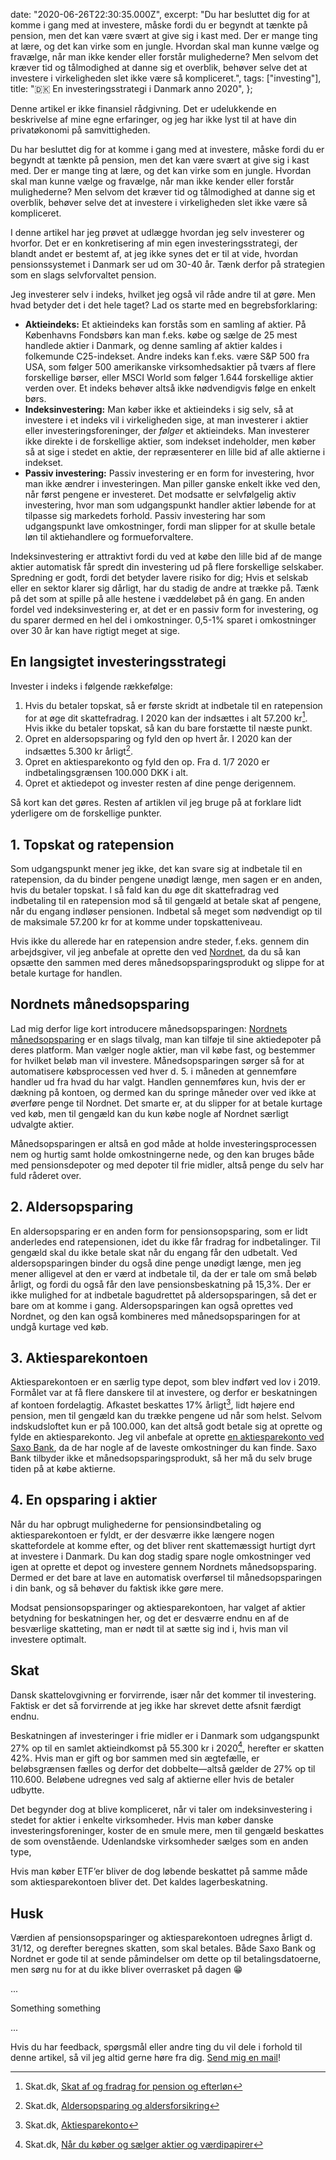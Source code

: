 
  date: "2020-06-26T22:30:35.000Z",
  excerpt:
    "Du har besluttet dig for at komme i gang med at investere, måske fordi du er begyndt at tænkte på pension, men det kan være svært at give sig i kast med. Der er mange ting at lære, og det kan virke som en jungle. Hvordan skal man kunne vælge og fravælge, når man ikke kender eller forstår mulighederne? Men selvom det kræver tid og tålmodighed at danne sig et overblik, behøver selve det at investere i virkeligheden slet ikke være så kompliceret.",
  tags: ["investing"],
  title: "🇩🇰 En investeringsstrategi i Danmark anno 2020",
};

<Note>
  Denne artikel er ikke finansiel rådgivning. Det er udelukkende en beskrivelse
  af mine egne erfaringer, og jeg har ikke lyst til at have din privatøkonomi på
  samvittigheden.
</Note>

Du har besluttet dig for at komme i gang med at investere, måske fordi du er begyndt at tænkte på pension, men det kan være svært at give sig i kast med. Der er mange ting at lære, og det kan virke som en jungle. Hvordan skal man kunne vælge og fravælge, når man ikke kender eller forstår mulighederne? Men selvom det kræver tid og tålmodighed at danne sig et overblik, behøver selve det at investere i virkeligheden slet ikke være så kompliceret.

I denne artikel har jeg prøvet at udlægge hvordan jeg selv investerer og hvorfor. Det er en konkretisering af min egen investeringsstrategi, der blandt andet er bestemt af, at jeg ikke synes det er til at vide, hvordan pensionssystemet i Danmark ser ud om 30-40 år. Tænk derfor på strategien som en slags selvforvaltet pension.

Jeg investerer selv i indeks, hvilket jeg også vil råde andre til at gøre. Men hvad betyder det i det hele taget? Lad os starte med en begrebsforklaring:

- **Aktieindeks:** Et aktieindeks kan forstås som en samling af aktier. På Københavns Fondsbørs kan man f.eks. købe og sælge de 25 mest handlede aktier i Danmark, og denne samling af aktier kaldes i folkemunde C25-indekset. Andre indeks kan f.eks. være S&P 500 fra USA, som følger 500 amerikanske virksomhedsaktier på tværs af flere forskellige børser, eller MSCI World som følger 1.644 forskellige aktier verden over. Et indeks behøver altså ikke nødvendigvis følge en enkelt børs.
- **Indeksinvestering:** Man køber ikke et aktieindeks i sig selv, så at investere i et indeks vil i virkeligheden sige, at man investerer i aktier eller investeringsforeninger, der _følger_ et aktieindeks. Man investerer ikke direkte i de forskellige aktier, som indekset indeholder, men køber så at sige i stedet en aktie, der repræsenterer en lille bid af alle aktierne i indekset.
- **Passiv investering:** Passiv investering er en form for investering, hvor man ikke ændrer i investeringen. Man piller ganske enkelt ikke ved den, når først pengene er investeret. Det modsatte er selvfølgelig aktiv investering, hvor man som udgangspunkt handler aktier løbende for at tilpasse sig markedets forhold. Passiv investering har som udgangspunkt lave omkostninger, fordi man slipper for at skulle betale løn til aktiehandlere og formueforvaltere.

Indeksinvestering er attraktivt fordi du ved at købe den lille bid af de mange aktier automatisk får spredt din investering ud på flere forskellige selskaber. Spredning er godt, fordi det betyder lavere risiko for dig; Hvis et selskab eller en sektor klarer sig dårligt, har du stadig de andre at trække på.
Tænk på det som at spille på alle hestene i væddeløbet på én gang. En anden fordel ved indeksinvestering er, at det er en passiv form for investering, og du sparer dermed en hel del i omkostninger. 0,5-1% sparet i omkostninger over 30 år kan have rigtigt meget at sige.

## En langsigtet investerings&shy;strategi

Invester i indeks i følgende rækkefølge:

1. Hvis du betaler topskat, så er første skridt at indbetale til en ratepension for at øge dit skattefradrag. I 2020 kan der indsættes i alt 57.200 kr[^1]. Hvis ikke du betaler topskat, så kan du bare forstætte til næste punkt.
2. Opret en aldersopsparing og fyld den op hvert år. I 2020 kan der indsættes 5.300 kr årligt[^2].
3. Opret en aktiesparekonto og fyld den op. Fra d. 1/7 2020 er indbetalingsgrænsen 100.000 DKK i alt.
4. Opret et aktiedepot og invester resten af dine penge derigennem.

Så kort kan det gøres. Resten af artiklen vil jeg bruge på at forklare lidt yderligere om de forskellige punkter.

## 1. Topskat og ratepension

Som udgangspunkt mener jeg ikke, det kan svare sig at indbetale til en ratepension, da du binder pengene unødigt længe, men sagen er en anden, hvis du betaler topskat. I så fald kan du øge dit skattefradrag ved indbetaling til en ratepension mod så til gengæld at betale skat af pengene, når du engang indløser pensionen. Indbetal så meget som nødvendigt op til de maksimale 57.200 kr for at komme under topskatteniveau.

Hvis ikke du allerede har en ratepension andre steder, f.eks. gennem din arbejdsgiver, vil jeg anbefale at oprette den ved [Nordnet](https://www.nordnet.dk/dk/tjenester/pension/pensionsdepot#h-Ratepension), da du så kan opsætte den sammen med deres månedsopsparingsprodukt og slippe for at betale kurtage for handlen.

## Nordnets måneds&shy;opsparing

Lad mig derfor lige kort introducere månedsopsparingen: [Nordnets månedsopsparing](https://www.nordnet.dk/maanedsopsparing) er en slags tilvalg, man kan tilføje til sine aktiedepoter på deres platform. Man vælger nogle aktier, man vil købe fast, og bestemmer for hvilket beløb man vil investere. Månedsopsparingen sørger så for at automatisere købsprocessen ved hver d. 5. i måneden at gennemføre handler ud fra hvad du har valgt. Handlen gennemføres kun, hvis der er dækning på kontoen, og dermed kan du springe måneder over ved ikke at øverføre penge til Nordnet. Det smarte er, at du slipper for at betale kurtage ved køb, men til gengæld kan du kun købe nogle af Nordnet særligt udvalgte aktier.

Månedsopsparingen er altså en god måde at holde investeringsprocessen nem og hurtig samt holde omkostningerne nede, og den kan bruges både med pensionsdepoter og med depoter til frie midler, altså penge du selv har fuld råderet over.

## 2. Aldersopsparing

En aldersopsparing er en anden form for pensionsopsparing, som er lidt anderledes end ratepensionen, idet du ikke får fradrag for indbetalinger. Til gengæld skal du ikke betale skat når du engang får den udbetalt. Ved aldersopsparingen binder du også dine penge unødigt længe, men jeg mener alligevel at den er værd at indbetale til, da der er tale om små beløb årligt, og fordi du også får den lave pensionsbeskatning på 15,3%. Der er ikke mulighed for at indbetale bagudrettet på aldersopsparingen, så det er bare om at komme i gang. Aldersopsparingen kan også oprettes ved Nordnet, og den kan også kombineres med månedsopsparingen for at undgå kurtage ved køb.

## 3. Aktiesparekontoen

Aktiesparekontoen er en særlig type depot, som blev indført ved lov i 2019. Formålet var at få flere danskere til at investere, og derfor er beskatningen af kontoen fordelagtig. Afkastet beskattes 17% årligt[^3], lidt højere end pension, men til gengæld kan du trække pengene ud når som helst. Selvom indskudsloftet kun er på 100.000, kan det altså godt betale sig at oprette og fylde en aktiesparekonto. Jeg vil anbefale at oprette [en aktiesparekonto ved Saxo Bank](https://www.home.saxo/da-dk/accounts/aktiesparekonto), da de har nogle af de laveste omkostninger du kan finde. Saxo Bank tilbyder ikke et månedsopsparingsprodukt, så her må du selv bruge tiden på at købe aktierne.

## 4. En opsparing i aktier

Når du har opbrugt mulighederne for pensionsindbetaling og aktiesparekontoen er fyldt, er der desværre ikke længere nogen skattefordele at komme efter, og det bliver rent skattemæssigt hurtigt dyrt at investere i Danmark. Du kan dog stadig spare nogle omkostninger ved igen at oprette et depot og investere gennem Nordnets månedsopsparing. Dermed er det bare at lave en automatisk overførsel til månedsopsparingen i din bank, og så behøver du faktisk ikke gøre mere.

Modsat pensionsopsparinger og aktiesparekontoen, har valget af aktier betydning for beskatningen her, og det er desværre endnu en af de besværlige skatteting, man er nødt til at sætte sig ind i, hvis man vil investere optimalt.

## Skat

Dansk skattelovgivning er forvirrende, især når det kommer til investering. Faktisk er det så forvirrende at jeg ikke har skrevet dette afsnit færdigt endnu.

Beskatningen af investeringer i frie midler er i Danmark som udgangspunkt 27% op til en samlet aktieindkomst på 55.300 kr i 2020[^4], herefter er skatten 42%. Hvis man er gift og bor sammen med sin ægtefælle, er beløbsgrænsen fælles og derfor det dobbelte—altså gælder de 27% op til 110.600. Beløbene udregnes ved salg af aktierne eller hvis de betaler udbytte.

Det begynder dog at blive kompliceret, når vi taler om indeksinvestering i stedet for aktier i enkelte virksomheder. Hvis man køber danske investeringsforeninger, koster de en smule mere, men til gengæld beskattes de som ovenstående. Udenlandske virksomheder sælges som en anden type,

Hvis man køber ETF’er bliver de dog løbende beskattet på samme måde som aktiesparekontoen bliver det. Det kaldes lagerbeskatning.

## Husk

Værdien af pensionsopsparinger og aktiesparekontoen udregnes årligt d. 31/12, og derefter beregnes skatten, som skal betales. Både Saxo Bank og Nordnet er gode til at sende påmindelser om dette op til betalingsdatoerne, men sørg nu for at du ikke bliver overrasket på dagen 😁

...

Something something

...

Hvis du har feedback, spørgsmål eller andre ting du vil dele i forhold til denne artikel, så vil jeg altid gerne høre fra dig. [Send mig en mail](mailto:hi@kristoffer.is)!

[^1]: Skat.dk, [Skat af og fradrag for pension og efterløn](https://www.skat.dk/SKAT.aspx?oId=2234742)
[^2]: Skat.dk, [Aldersopsparing og aldersforsikring](https://www.skat.dk/SKAT.aspx?oId=2234743)
[^3]: Skat.dk, [Aktiesparekonto](https://www.skat.dk/skat.aspx?oid=17119)
[^4]: Skat.dk, [Når du køber og sælger aktier og værdipapirer](https://www.skat.dk/skat.aspx?oid=2234844)
